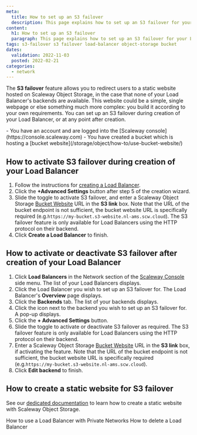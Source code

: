 ```yaml
---
meta:
  title: How to set up an S3 failover
  description: This page explains how to set up an S3 failover for your Load Balancer, using the Scaleway Object Storage Bucket Website feature
content:
  h1: How to set up an S3 failover
  paragraph: This page explains how to set up an S3 failover for your Load Balancer, using the Scaleway Object Storage Bucket Website feature
tags: s3-failover s3 failover load-balancer object-storage bucket 
dates:
  validation: 2022-11-03
  posted: 2022-02-21
categories:
  - network
---
```


The **S3 failover** feature allows you to redirect users to a static website hosted on Scaleway Object Storage, in the case that none of your Load Balancer's backends are available. This website could be a simple, single webpage or else something much more complex: you build it according to your own requirements. You can set up an S3 failover during creation of your Load Balancer, or at any point after creation. 

<Macro id="iam-requirements" />
 
<Message type="requirement">
  - You have an account and are logged into the [Scaleway console](https://console.scaleway.com) 
  - You have created a bucket which is hosting a [bucket website](/storage/object/how-to/use-bucket-website/)
</Message>

## How to activate S3 failover during creation of your Load Balancer

1. Follow the instructions for [creating a Load Balancer](/network/load-balancer/how-to/create-load-balancer/).
2. Click the  **+Advanced Settings** button after step 5 of the creation wizard.
    <Lightbox src="scaleway-s3-failover.webp" alt="" />
3. Slide the <Icon name="toggle" /> toggle to activate S3 failover, and enter a Scaleway Object Storage [Bucket Website](/storage/object/concepts/#bucket-website) URL in the **S3 link** box. Note that the URL of the bucket endpoint is not sufficient, the bucket website URL is specifically required (e.g.`https://my-bucket.s3-website.nl-ams.scw.cloud`).
    <Message type="note">
      The S3 failover feature is only available for Load Balancers using the HTTP protocol on their backend.
    </Message>
4. Click **Create a Load Balancer** to finish.

## How to activate or deactivate S3 failover after creation of your Load Balancer

1. Click **Load Balancers** in the Network section of the [Scaleway Console](https://console.scaleway.com/) side menu. The list of your Load Balancers displays.
2. Click the Load Balancer you wish to set up an S3 failover for. The Load Balancer's **Overview** page displays.
3. Click the **Backends** tab. The list of your backends displays.
4. Click the <Icon name="edit" /> icon next to the backend you wish to set up an S3 failover for. A pop-up displays.
5. Click the  **+ Advanced Settings** button.
    <Lightbox src="scaleway-s3-failover.webp" alt="" />
6. Slide the <Icon name="toggle" /> toggle to activate or deactivate S3 failover as required. 
    <Message type="note">
      The S3 failover feature is only available for Load Balancers using the HTTP protocol on their backend.
    </Message>
7. Enter a Scaleway Object Storage [Bucket Website](/storage/object/concepts/#bucket-website) URL in the **S3 link** box, if activating the feature. Note that the URL of the bucket endpoint is not sufficient, the bucket website URL is specifically required (e.g.`https://my-bucket.s3-website.nl-ams.scw.cloud`).
8. Click **Edit backend** to finish.

## How to create a static website for S3 failover

See our [dedicated documentation](/storage/object/how-to/use-bucket-website/) to learn how to create a static website with Scaleway Object Storage.



<Navigation title="See Also">
  <PreviousButton to="/network/load-balancer/how-to/use-with-private-network/">How to use a Load Balancer with Private Networks</PreviousButton>
  <NextButton to="/network/load-balancer/how-to/delete-load-balancer/">How to delete a Load Balancer</NextButton>
</Navigation>
